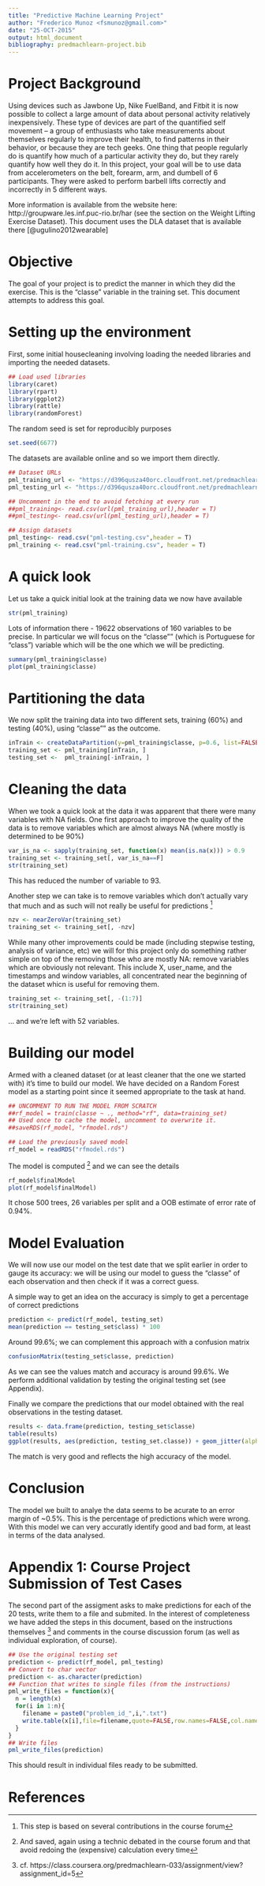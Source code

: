 ```yaml
---
title: "Predictive Machine Learning Project"
author: "Frederico Munoz <fsmunoz@gmail.com>"
date: "25-OCT-2015"
output: html_document
bibliography: predmachlearn-project.bib
---
```


# Project Background

Using devices such as Jawbone Up, Nike FuelBand, and Fitbit it is now
possible to collect a large amount of data about personal activity
relatively inexpensively. These type of devices are part of the
quantified self movement -- a group of enthusiasts who take
measurements about themselves regularly to improve their health, to
find patterns in their behavior, or because they are tech geeks. One
thing that people regularly do is quantify how much of a particular
activity they do, but they rarely quantify how well they do it. In
this project, your goal will be to use data from accelerometers on the
belt, forearm, arm, and dumbell of 6 participants. They were asked to
perform barbell lifts correctly and incorrectly in 5 different
ways. 

More information is available from the website here:
http://groupware.les.inf.puc-rio.br/har (see the section on the Weight
Lifting Exercise Dataset). This document uses the DLA dataset that is available there [@ugulino2012wearable]

# Objective

The goal of your project is to predict the manner in which they did
the exercise. This is the "classe" variable in the training set. This document attempts to address this goal.

# Setting up the environment

First, some initial housecleaning involving loading the needed libraries and importing the needed datasets.

```r
## Load used libraries
library(caret)
library(rpart)
library(ggplot2)
library(rattle)
library(randomForest)
```

The random seed is set for reproducibly purposes
```r
set.seed(6677)
```

The datasets are available online and so we import them directly.
```r
## Dataset URLs
pml_training_url <- "https://d396qusza40orc.cloudfront.net/predmachlearn/pml-training.csv"
pml_testing_url <- "https://d396qusza40orc.cloudfront.net/predmachlearn/pml-testing.csv"

## Uncomment in the end to avoid fetching at every run
##pml_training<- read.csv(url(pml_training_url),header = T)
##pml_testing<- read.csv(url(pml_testing_url),header = T)

## Assign datasets
pml_testing<- read.csv("pml-testing.csv",header = T)
pml_training <- read.csv("pml-training.csv", header = T)
```

# A quick look

Let us take a quick initial look at the training data we now have available
```r
str(pml_training)
```

Lots of information there - 19622 observations of 160 variables to be precise. In particular we will focus on the "classe"" (which is Portuguese for "class") variable which will be the one which we will be predicting.
```r
summary(pml_training$classe)
plot(pml_training$classe)
```

# Partitioning the data

We now split the training data into two different sets, training (60%) and testing (40%), using "classe"" as the outcome.

```r
inTrain <- createDataPartition(y=pml_training$classe, p=0.6, list=FALSE)
training_set <- pml_training[inTrain, ]
testing_set <-  pml_training[-inTrain, ]
```


# Cleaning the data

When we took a quick look at the data it was apparent that there were many variables with NA fields. One first approach to improve the quality of the data is to remove variables which are almost always NA (where mostly is determined to be 90%)

```r
var_is_na <- sapply(training_set, function(x) mean(is.na(x))) > 0.9
training_set <- training_set[, var_is_na==F]
str(training_set)
```

This has reduced the number of variable to 93.

Another step we can take is to remove variables which don't actually vary that much and as such will not really be useful for predictions ^[This step is based on several contributions in the course forum]

```r
nzv <- nearZeroVar(training_set)
training_set <- training_set[, -nzv]
```

While many other improvements could be made (including stepwise testing, analysis of variance, etc) we will for this project only do something rather simple on top of the removing those who are mostly NA: remove variables which are obviously not relevant. This include X, user_name, and the timestamps and window variables, all concentrated near the beginning of the dataset whicn is useful for removing them.

```r
training_set <- training_set[, -(1:7)]
str(training_set)
```

... and we're left with 52 variables.

# Building our model

Armed with a cleaned dataset (or at least cleaner that the one we started with) it's time to build our model. We have decided on a Random Forest model as a starting point since it seemed appropriate to the task at hand.

```r

## UNCOMMENT TO RUN THE MODEL FROM SCRATCH
##rf_model = train(classe ~ ., method="rf", data=training_set)
## Used once to cache the model, uncomment to overwrite it.
##saveRDS(rf_model, "rfmodel.rds")

## Load the previously saved model
rf_model = readRDS("rfmodel.rds")

```

The model is computed ^[And saved, again using a technic debated in the course forum and that avoid redoing the (expensive) calculation every time] and we can see the details

```r
rf_model$finalModel
plot(rf_model$finalModel)
```

It chose 500 trees, 26 variables per split and a OOB estimate of error rate of 0.94%. 

# Model Evaluation

We will now use our model on the test date that we split earlier in order to gauge its accuracy: we will be using our model to guess the "classe" of each observation and then check if it was a correct guess.

A simple way to get an idea on the accuracy is simply to get a percentage of correct predictions
```r
prediction <- predict(rf_model, testing_set)
mean(prediction == testing_set$class) * 100
```

Around 99.6%; we can complement this approach with a confusion matrix
```r
confusionMatrix(testing_set$classe, prediction)
```

As we can see the values match and accuracy is around 99.6%. We perform additional validation by testing the original testing set (see Appendix).


Finally we compare the predictions that our model obtained with the real observations in the testing dataset.
```r
results <- data.frame(prediction, testing_set$classe)
table(results)
ggplot(results, aes(prediction, testing_set.classe)) + geom_jitter(alpha = 0.15,position=position_jitter(width = 0.25, height = 0.25))
```

The match is very good and reflects the high accuracy of the model.

# Conclusion

The model we built to analye the data seems to be acurate to an error margin of ~0.5%. This is the percentage of predictions which were wrong. With this model we can very accuratly identify good and bad form, at least in terms of the data analysed.

# Appendix 1: Course Project Submission of Test Cases

The second part of the assigment asks to make predictions for each of the 20 tests, write them to a file and submited. In the interest of completeness we have added the steps in this document, based on the instructions themselves ^[cf. https://class.coursera.org/predmachlearn-033/assignment/view?assignment_id=5] and comments in the course discussion forum (as well as individual exploration, of course).

```r
## Use the original testing set
prediction <- predict(rf_model, pml_testing)
## Convert to char vector
prediction <- as.character(prediction)
## Function that writes to single files (from the instructions)
pml_write_files = function(x){
  n = length(x)
  for(i in 1:n){
    filename = paste0("problem_id_",i,".txt")
    write.table(x[i],file=filename,quote=FALSE,row.names=FALSE,col.names=FALSE)
  }
}
## Write files
pml_write_files(prediction)
```

This should result in individual files ready to be submitted.

# References
